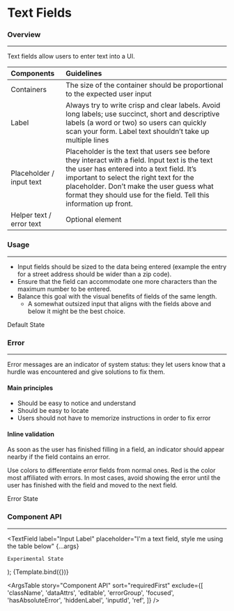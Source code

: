 
<Meta title="Components/Forms/Text Fields" component={TextField} />

# Text Fields

### Overview

<hr />

Text fields allow users to enter text into a UI.

| Components               | Guidelines                                                                                                                                                                                                                                                                                                 |
| :----------------------- | :--------------------------------------------------------------------------------------------------------------------------------------------------------------------------------------------------------------------------------------------------------------------------------------------------------- |
| Containers               | The size of the container should be proportional to the expected user input                                                                                                                                                                                                                                |
| Label                    | Always try to write crisp and clear labels. Avoid long labels; use succinct, short and descriptive labels (a word or two) so users can quickly scan your form. Label text shouldn’t take up multiple lines                                                                                                 |
| Placeholder / input text | Placeholder is the text that users see before they interact with a field. Input text is the text the user has entered into a text field. It’s important to select the right text for the placeholder. Don’t make the user guess what format they should use for the field. Tell this information up front. |
| Helper text / error text | Optional element                                                                                                                                                                                                                                                                                           |

### Usage

<hr />

- Input fields should be sized to the data being entered (example the entry for a street address should be wider than a zip code).
- Ensure that the field can accommodate one more characters than the maximum number to be entered.
- Balance this goal with the visual benefits of fields of the same length.
  - A somewhat outsized input that aligns with the fields above and below it might be the best choice.

<Canvas>
  <Story name="Default">
    <TextField label="Input Label" placeholder="Default State">
      Default State
    </TextField>
  </Story>
</Canvas>

### Error

<hr />

Error messages are an indicator of system status: they let users know that a hurdle was encountered and give solutions to fix them.

#### Main principles

- Should be easy to notice and understand
- Should be easy to locate
- Users should not have to memorize instructions in order to fix error

#### Inline validation

As soon as the user has finished filling in a field, an indicator should appear nearby if the field contains an error.

Use colors to differentiate error fields from normal ones. Red is the color most affiliated with errors. In most cases, avoid showing the error until the user has finished with the field and moved to the next field.

<Canvas>
  <Story name="Error">
    <TextField
      label="Input Label"
      placeholder="Error State"
      errorText="This input needs further attention!"
    >
      Error State
    </TextField>
  </Story>
</Canvas>

### Component API

<hr />

  <TextField
    label="Input Label"
    placeholder="I'm a text field, style me using the table below"
    {...args}
  >
    Experimental State
  </TextField>
);

<Canvas>
  <Story
    name="Component API"
    args={{
      disabled: false,
      errorText: '',
      expand: false,
      helperText: '',
      helperTextPosition: 'bottom',
      hideLabel: false,
      loading: false,
      noMarginTop: false,
      optional: false,
      required: false,
      tooltipText: '',
    }}
    argTypes={{
      disabled: {
        defaultValue: false,
        description: 'If true, the component is disabled.',
        table: {
          type: { summary: 'boolean' },
          defaultValue: { summary: 'false' },
        },
      },
      expand: {
        table: {
          defaultValue: { summary: 'false' },
        },
      },
      helperText: {
        table: {
          type: { summary: 'string' },
        },
      },
      helperTextPosition: {
        table: {
          defaultValue: { summary: 'bottom' },
        },
      },
      hideLabel: {
        table: {
          defaultValue: { summary: 'false' },
        },
      },
      loading: {
        description: 'Used to depict a loading state.',
        table: {
          defaultValue: { summary: 'false' },
        },
      },
      noMarginTop: {
        table: {
          defaultValue: { summary: 'false' },
        },
      },
      optional: {
        description: 'If true, the label is displayed as optional.',
        table: {
          defaultValue: { summary: 'false' },
        },
      },
      required: {
        description: 'If true, the label is displayed as required.',
        table: {
          defaultValue: { summary: 'false' },
        },
      },
      tooltipText: {
        description:
          'Displays informative text when users hover over the icon.',
      },
    }}
  >
    {Template.bind({})}
  </Story>
</Canvas>

<ArgsTable
  story="Component API"
  sort="requiredFirst"
  exclude={[
    'className',
    'dataAttrs',
    'editable',
    'errorGroup',
    'focused',
    'hasAbsoluteError',
    'hiddenLabel',
    'inputId',
    'ref',
  ]}
/>
